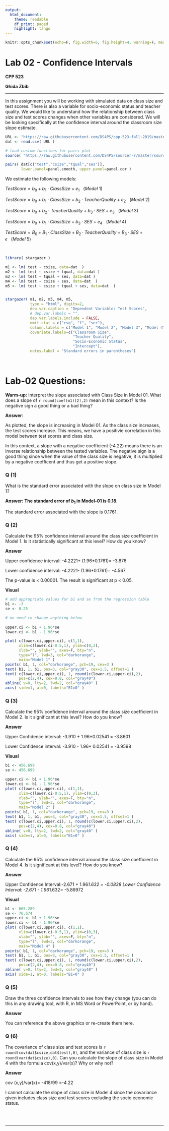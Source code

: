 ```yaml
---
output:
  html_document:
    theme: readable
    df_print: paged
    highlight: tango
---
```


```r
knitr::opts_chunk$set(echo=F, fig.width=6, fig.height=4, warning=F, message=F )
```

# Lab 02 - Confidence Intervals

**CPP 523**

**Ghida Zbib**

---------------
 
In this assignment you will be working with simulated data on class size and test scores.  There is also a variable for socio-economic status and teacher quality.  We would like to understand how the relationship between class size and test scores changes when other variables are considered.  We will be looking specifically at the confidence interval around the classroom size slope estimate.


```r
URL <- "https://raw.githubusercontent.com/DS4PS/cpp-523-fall-2019/master/labs/class-size-seed-1234.csv"
dat <- read.csv( URL )
```



```r
# load custom functions for pairs plot
source( "https://raw.githubusercontent.com/DS4PS/sourcer-r/master/sourcer.R" )

pairs( dat[c("test","csize","tqual","ses")], 
       lower.panel=panel.smooth, upper.panel=panel.cor )
```



We estimate the following models:

$TestScore = b_0 + b_1 \cdot ClassSize + e_1 \ \ \ (Model \ 1)$

$TestScore = b_0 + b_1 \cdot ClassSize + b_2 \cdot TeacherQuality + e_2  \ \ \ (Model \ 2)$


$TestScore = b_0 + b_2 \cdot TeacherQuality + b_3 \cdot SES + e_3  \ \ \ (Model \ 3)$

$TestScore = b_0 + b_1 \cdot ClassSize + b_3 \cdot SES + e_4  \ \ \ (Model \ 4)$

$TestScore = B_0 + B_1 \cdot ClassSize + B_2 \cdot TeacherQuality + B_3 \cdot SES + \epsilon  \ \ \ (Model \ 5)$


<br>



```r

library( stargazer )

m1 <- lm( test ~ csize, data=dat  ) 
m2 <- lm( test ~ csize + tqual, data=dat )
m3 <- lm( test ~ tqual + ses, data=dat ) 
m4 <- lm( test ~ csize + ses, data=dat  )
m5 <- lm( test ~ csize + tqual + ses, data=dat  )


stargazer( m1, m2, m3, m4, m5, 
           type = "html", digits=2,
           dep.var.caption = "Dependent Variable: Test Scores",
           # dep.var.labels = "",
           dep.var.labels.include = FALSE,
           omit.stat = c("rsq", "f", "ser"),
           column.labels = c("Model 1", "Model 2", "Model 3", "Model 4", "Model 5"),
           covariate.labels=c("Classroom Size",
                              "Teacher Quality",
                              "Socio-Economic Status",
                              "Intercept"),
           notes.label = "Standard errors in parentheses")
```

<br>





# Lab-02 Questions:

**Warm-up:** Interpret the slope associated with Class Size in Model 01. What does a slope of `r round(coef(m1)[2],2)` mean in this context? Is the negative sign a good thing or a bad thing?  

**Answer**: 


As plotted, the slope is increasing in Model 01. As the class size increases, the test scores increase. This means, we have a positivie correlation in this model between test scores and class size. 

In this context, a slope with a negative coefficient (-4.22) means there is an inverse relationship between the tested variables. The negative sign is a good thing since when the value of the class size is negative, it is multiplied by a negative coefficent and thus get a positive slope.



### Q (1)	

What is the standard error associated with the slope on class size in Model 1?


**Answer: The standard error of $b_1$ in Model-01 is 0.18**.



The standard error associated with the slope is 0.1761.


### Q (2)	

Calculate the 95% confidence interval around the class size coefficient in Model 1.  Is it statistically significant at this level?  How do you know?

**Answer**


Upper confidence interval: -4.2221+ (1.96*0.1761)= -3.876

Lower confidence interval: -4.2221- (1.96*0.1761)= -4.567


The p-value is < 0.00001.
The result is significant at p < 0.05.



**Visual**

```r
# add appropriate values for b1 and se from the regression table
b1 <- -3
se <- 0.25

# no need to change anything below
  
upper.ci <- b1 + 1.96*se 
lower.ci <- b1 - 1.96*se

plot( c(lower.ci,upper.ci), c(1,1), 
      xlim=c(lower.ci-0.5,1), ylim=c(0,3),
      xlab="", ylab="", axes=F, bty="n",
      type="l", lwd=3, col="darkorange", 
      main="Model 1" )
points( b1, 1, col="darkorange", pch=19, cex=3 )
text( b1, 1, b1, pos=3, col="gray30", cex=1.5, offset=1 )
text( c(lower.ci,upper.ci), 1, round(c(lower.ci,upper.ci),2), 
      pos=c(2,4), cex=0.8, col="gray40")
abline( v=0, lty=2, lwd=2, col="gray40" )
axis( side=1, at=0, labels="B1=0" )
```







### Q (3)	

Calculate the 95% confidence interval around the class size coefficient in Model 2.   Is it significant at this level? How do you know?

**Answer**

Upper Confidence interval: -3.910 + 1.96*0.02541 = -3.8601 

Lower Confidence interval: -3.910 - 1.96* 0.02541 = -3.9598




**Visual**

```r
b1 <- 456.699
se <- 456.699

upper.ci <- b1 + 1.96*se 
lower.ci <- b1 - 1.96*se
plot( c(lower.ci,upper.ci), c(1,1), 
      xlim=c(lower.ci-0.5,1), ylim=c(0,3),
      xlab="", ylab="", axes=F, bty="n",
      type="l", lwd=3, col="darkorange", 
      main="Model 2" )
points( b1, 1, col="darkorange", pch=19, cex=3 )
text( b1, 1, b1, pos=3, col="gray30", cex=1.5, offset=1 )
text( c(lower.ci,upper.ci), 1, round(c(lower.ci,upper.ci),2), 
      pos=c(2,4), cex=0.8, col="gray40")
abline( v=0, lty=2, lwd=2, col="gray40" )
axis( side=1, at=0, labels="B1=0" )
```







### Q (4)	

Calculate the 95% confidence interval around the class size coefficient in Model 4.  Is it significant at this level? How do you know?


**Answer**

Upper Confidence Interval:-2.671 + 1.96*1.632 = -0.0838
Lower Confidence Interval: -2.671 - 1.96*1.632= -5.86972



**Visual**

```r
b1 <- 665.289
se <- 76.574
upper.ci <- b1 + 1.96*se 
lower.ci <- b1 - 1.96*se
plot( c(lower.ci,upper.ci), c(1,1), 
      xlim=c(lower.ci-0.5,1), ylim=c(0,3),
      xlab="", ylab="", axes=F, bty="n",
      type="l", lwd=3, col="darkorange", 
      main="Model 4" )
points( b1, 1, col="darkorange", pch=19, cex=3 )
text( b1, 1, b1, pos=3, col="gray30", cex=1.5, offset=1 )
text( c(lower.ci,upper.ci), 1, round(c(lower.ci,upper.ci),2), 
      pos=c(2,4), cex=0.8, col="gray40")
abline( v=0, lty=2, lwd=2, col="gray40" )
axis( side=1, at=0, labels="B1=0" )
```







### Q (5)	

Draw the three confidence intervals to see how they change (you can do this in any drawing tool, with R, in MS Word or PowerPoint, or by hand).

**Answer**

You can reference the above graphics or re-create them here. 








### Q (6)	

The covariance of class size and test scores is `r round(cov(dat$csize,dat$test),0)`, and the variance of class size is `r round(var(dat$csize),0)`.  Can you calculate the slope of class size in Model 4 with the formula cov(x,y)/var(x)?  Why or why not?

**Answer**


cov (x,y)/var(x)= -418/99 =-4.22


I cannot calculate the slope of class size in Model 4 since the covariance given includes class size and test scores excluding the socio economic status.








<br>
<br>

---

<br>
<br>






